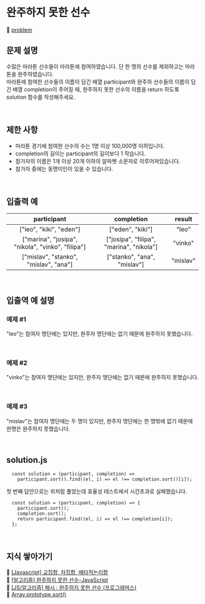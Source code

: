# 완주하지 못한 선수

🔗 [problem](https://school.programmers.co.kr/learn/courses/30/lessons/42576)

## 문제 설명

수많은 마라톤 선수들이 마라톤에 참여하였습니다. 단 한 명의 선수를 제외하고는 마라톤을 완주하였습니다.  
마라톤에 참여한 선수들의 이름이 담긴 배열 participant와 완주하 선수들의 이름이 담긴 배열 completion이 주어질 때, 완주하지 못한 선수의 이름을 return 하도록 solution 함수를 작성해주세요.

<br />

## 제한 사항

- 마라톤 경기에 참여한 선수의 수는 1명 이상 100,000명 이하입니다.
- completion의 길이는 participant의 길이보다 1 작습니다.
- 참가자의 이름은 1개 이상 20개 이하의 알파벳 소문자로 이루어져있습니다.
- 참가자 중에는 동명이인이 있을 수 있습니다.

<br />

## 입출력 예

|                    participant                    |                completion                |  result  |
| :-----------------------------------------------: | :--------------------------------------: | :------: |
|              ["leo", "kiki", "eden"]              |             ["eden", "kiki"]             |  "leo"   |
| ["marina", "josipa", "nikola", "vinko", "filipa"] | ["josipa", "filipa", "marina", "nikola"] | "vinko"  |
|       ["mislav", "stanko", "mislav", "ana"]       |       ["stanko", "ana", "mislav"]        | "mislav" |

<br />

## 입출역 예 설명

### 예제 #1

"leo"는 참여자 명단에는 있지만, 완주자 명단에는 없기 때문에 완주하지 못했습니다.

<br />

### 예제 #2

"vinko"는 참여자 명단에는 있지만, 완주자 명단에는 없기 때문에 완주하지 못했습니다.

<br />

### 예제 #3

"mislav"는 참여자 명단에는 두 명이 있지만, 완주자 명단에는 한 명밖에 없기 때문에 한명은 완주하지 못했습니다.

<br />

## solution.js

```JS
  const solution = (participant, completion) =>
    participant.sort().find((el, i) => el !== completion.sort()[i]);

```

첫 번째 답안으로는 위처럼 풀었는데 효율성 테스트에서 시간초과로 실패했습니다.

```JS
  const solution = (participant, completion) => {
    participant.sort();
    completion.sort();
    return participant.find((el, i) => el !== completion[i]);
  };
```

<br />

## 지식 쌓아가기

🔗 [[Javascript] 교집합, 차집합, 배타적논리합](https://88240.tistory.com/519)  
🔗 [[알고리즘] 완주하지 못한 선수-JavaScript](https://wooder2050.medium.com/%EC%95%8C%EA%B3%A0%EB%A6%AC%EC%A6%98-%EC%99%84%EC%A3%BC%ED%95%98%EC%A7%80-%EB%AA%BB%ED%95%9C-%EC%84%A0%EC%88%98-javascript-2ecb52443e8d)  
🔗 [[JS/알고리즘] 해시 : 완주하지 못한 선수 (프로그래머스)](https://muhly.tistory.com/58)  
🔗 [Array.prototype.sort()](https://developer.mozilla.org/ko/docs/Web/JavaScript/Reference/Global_Objects/Array/sort)

<br />
